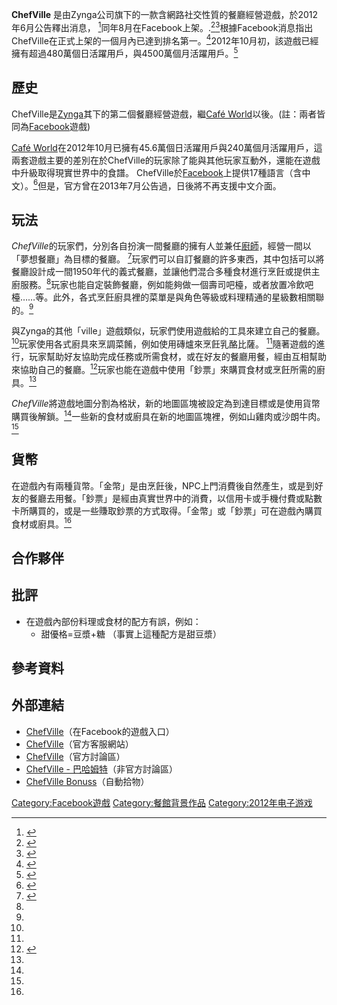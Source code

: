 {{Infobox VG
| title = ChefVille
| image =
| developer = [[Zynga|Zynga]]
| released= 2012年8月
| genre = [[Social_simulation_game|Social simulation game]]
| modes = [[Single-player|Single-player]] with [[multiplayer|multiplayer]] interactio
| platforms = Internet
}}

'''ChefVille''' 是由Zynga公司旗下的一款含網路社交性質的餐廳經營遊戲，於2012年6月公告釋出消息， <ref name="The Verge Unleashed">{{cite news|last=Grant|first=Christopher|title=Zynga Unleashed 2012: What's new from the social gaming giant|url=http://www.insidesocialgames.com/2012/08/06/ChefVille-combines-restaurant-management-sims-with-real-world-food/|accessdate=4 October 2012|newspaper=The Verge|date=26 June 2012}}</ref>同年8月在Facebook上架。.<ref name="Games">{{cite news|last=Shaul|first=Brandy|title=ChefVille comes to Zynga.com: Make progress fast with zFriends|url=http://blog.games.com/2012/10/03/chefville-zynga-com/|accessdate=4 October 2012|newspaper=Games.com|date=3 October 2012}}</ref><ref name="Mashable">{{cite news|last=Price|first=Emily|title=Zynga’s ChefVille Will Help You Make Dinner|url=http://mashable.com/2012/08/06/zynga-chefville/|accessdate=4 October 2012|newspaper=Mashable|date=6 August 2012}}</ref>根據Facebook消息指出ChefVille在正式上架的一個月內已達到排名第一。<ref name="Inside Social Games 9.12">{{cite web|last=Thompson|first=Mike|title=Social Clicks The Top 25 Facebook games of September 2012|url=http://www.insidesocialgames.com/2012/09/03/the-top-25-facebook-games-of-september-2012/|work=App Data|publisher=Inside Social Games|accessdate=4 October 2012}}</ref>2012年10月初，該遊戲已經擁有超過480萬個日活躍用戶，與4500萬個月活躍用戶。<ref name="AppData 10.12">{{cite web|title=ChefVille|url=http://appdata.com/apps/facebook/180751008671144-ChefVille|work=AppData|publisher=AppData|accessdate=4 October 2012|deadurl=yes|archiveurl=https://web.archive.org/web/20120921140338/http://appdata.com/apps/facebook/180751008671144-chefville|archivedate=2012年9月21日}}</ref>

==歷史==
ChefVille是[[Zynga|Zynga]]其下的第二個餐廳經營遊戲，繼[[Café_World|Café World]]以後。(註：兩者皆同為[[Facebook|Facebook]]遊戲)

[[Café_World|Café World]]在2012年10月已擁有45.6萬個日活躍用戶與240萬個月活躍用戶，這兩套遊戲主要的差別在於ChefVille的玩家除了能與其他玩家互動外，還能在遊戲中升級取得現實世界中的食譜。
ChefVille於[[Facebook|Facebook]]上提供17種語言（含中文）。<ref name="SF Weekly">{{cite web|last=Palmer|first=Tamara|title=Zynga Releases ChefVille, the Video Game That Could Be Your Next Obsession|url=http://blogs.sfweekly.com/foodie/2012/08/chefville_a_new_game_to_table.php|quote=ChefVille is available for free in 17 languages on Facebook.|work=Tech|publisher=SF Weekly|accessdate=4 October 2012}}</ref>但是，官方曾在2013年7月公告過，日後將不再支援中文介面。

==玩法==
''ChefVille''的玩家們，分別各自扮演一間餐廳的擁有人並兼任[[廚師|廚師]]，經營一間以「夢想餐廳」為目標的餐廳。 <ref name=ABC>{{Cite news|url=http://abcnews.go.com/blogs/technology/2012/08/zyngas-chefville-launching-this-week-get-ready-to-eat-your-virtual-heart-out/|title=Zynga’s ChefVille Launching This Week. Get Ready to Eat Your Virtual Heart Out|first=Joanna|last=Stern|publisher=ABC News|date=6 August 2012|accessdate=2013-08-03|archive-date=2017-09-07|archive-url=https://web.archive.org/web/20170907033427/http://abcnews.go.com/blogs/technology/2012/08/zyngas-chefville-launching-this-week-get-ready-to-eat-your-virtual-heart-out/|dead-url=no}}</ref>玩家們可以自訂餐廳的許多東西，其中包括可以將餐廳設計成一間1950年代的義式餐廳，並讓他們混合多種食材進行烹飪或提供主廚服務。<ref name="Inside Social Games 9.12" />玩家也能自定裝飾餐廳，例如能夠做一個壽司吧檯，或者放置冷飲吧檯……等。此外，各式烹飪廚具裡的菜單是與角色等級或料理精通的星級數相關聯的。<ref name=ABC />

與Zynga的其他「ville」遊戲類似，玩家們使用遊戲給的工具來建立自己的餐廳。<ref name=ABC />玩家使用各式廚具來烹調菜餚，例如使用磚爐來烹飪乳酪比薩。 <ref name="Inside Social Games 9.12" />隨著遊戲的進行，玩家幫助好友協助完成任務或所需食材，或在好友的餐廳用餐，經由互相幫助來協助自己的餐廳。<ref name="Silicon Republic">{{cite news|last=Costanza|first=Tina|title=Zynga serves up new game: ChefVille|url=http://www.siliconrepublic.com/new-media/item/28692-zynga-serves-up-new-game/|accessdate=4 October 2012|newspaper=Silicon Republic|date=8 July 2012}}</ref>玩家也能在遊戲中使用「鈔票」來購買食材或烹飪所需的廚具。<ref name=ABC />

''ChefVille''將遊戲地圖分割為格狀，新的地圖區塊被設定為到達目標或是使用貨幣購買後解鎖。<ref name="Inside Social Games 9.12" />一些新的食材或廚具在新的地圖區塊裡，例如山雞肉或沙朗牛肉。<ref name="Inside Social Games 9.12" />

==貨幣==
在遊戲內有兩種貨幣。「金幣」是由烹飪後，NPC上門消費後自然產生，或是到好友的餐廳去用餐。「鈔票」是經由真實世界中的消費，以信用卡或手機付費或點數卡所購買的，或是一些賺取鈔票的方式取得。「金幣」或「鈔票」可在遊戲內購買食材或廚具。<ref name=ABC />

==合作夥伴==

==批評==
*在遊戲內部份料理或食材的配方有誤，例如：
**甜優格=豆漿+糖 （事實上這種配方是甜豆漿）

== 參考資料 ==
{{Reflist}}

==外部連結==
*[https://web.archive.org/web/20130825010247/https://apps.facebook.com/chefville/ ChefVille]（在Facebook的遊戲入口）
*[https://web.archive.org/web/20130804004529/http://support.zynga.com/home/chefville ChefVille]（官方客服網站）
*[http://www.zyngaplayerforums.com/forumdisplay.php?1653 ChefVille]（官方討論區）
*[http://forum.gamer.com.tw/A.php?bsn=22818 ChefVille - 巴哈姆特]（非官方討論區）
*[https://archive.is/20131016125234/https://apps.facebook.com/chefvillebonuss/ ChefVille Bonuss]（自動拾物）

[[Category:Facebook遊戲|Category:Facebook遊戲]]
[[Category:餐館背景作品|Category:餐館背景作品]]
[[Category:2012年电子游戏|Category:2012年电子游戏]]